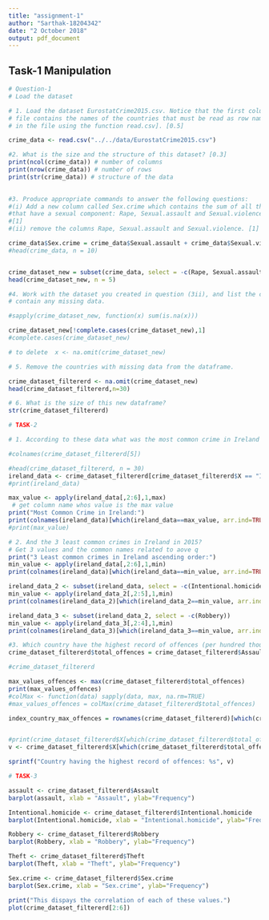 ```yaml
---
title: "assignment-1"
author: "Sarthak-18204342"
date: "2 October 2018"
output: pdf_document
---
```




## Task-1 Manipulation 
```r

# Question-1
# Load the dataset

# 1. Load the dataset EurostatCrime2015.csv. Notice that the first column of the csv
# file contains the names of the countries that must be read as row names [Hint: Load
# in the file using the function read.csv]. [0.5]

crime_data <- read.csv("../../data/EurostatCrime2015.csv")

```

```r
#2. What is the size and the structure of this dataset? [0.3]
print(ncol(crime_data)) # number of columns
print(nrow(crime_data)) # number of rows
print(str(crime_data)) # structure of the data
 
```

```r
#3. Produce appropriate commands to answer the following questions:
#(i) Add a new column called Sex.crime which contains the sum of all the crimes
#that have a sexual component: Rape, Sexual.assault and Sexual.violence
#[1]
#(ii) remove the columns Rape, Sexual.assault and Sexual.violence. [1]

crime_data$Sex.crime = crime_data$Sexual.assault + crime_data$Sexual.violence + crime_data$Rape
#head(crime_data, n = 10)


crime_dataset_new = subset(crime_data, select = -c(Rape, Sexual.assault, Sexual.violence))
head(crime_dataset_new, n = 5)
```
```r
#4. Work with the dataset you created in question (3ii), and list the countries that
# contain any missing data.

#sapply(crime_dataset_new, function(x) sum(is.na(x)))

crime_dataset_new[!complete.cases(crime_dataset_new),1]
#complete.cases(crime_dataset_new)

# to delete  x <- na.omit(crime_dataset_new)
```
```r
# 5. Remove the countries with missing data from the dataframe.

crime_dataset_filtererd <- na.omit(crime_dataset_new)
head(crime_dataset_filtererd,n=30)


```

```r
# 6. What is the size of this new dataframe?
str(crime_dataset_filtererd)

```

```r
# TASK-2

# 1. According to these data what was the most common crime in Ireland in 2015?

#colnames(crime_dataset_filtererd[5])

#head(crime_dataset_filtererd, n = 30)
ireland_data <- crime_dataset_filtererd[crime_dataset_filtererd$X == "Ireland",]
#print(ireland_data)

max_value <- apply(ireland_data[,2:6],1,max)
 # get column name whos value is the max value
print("Most Common Crime in Ireland:")
print(colnames(ireland_data)[which(ireland_data==max_value, arr.ind=TRUE)][2])
#print(max_value)
```

```r
# 2. And the 3 least common crimes in Ireland in 2015?
# Get 3 values and the common names related to aove q
print("3 Least common crimes in Ireland ascending order:")
min_value <- apply(ireland_data[,2:6],1,min)
print(colnames(ireland_data)[which(ireland_data==min_value, arr.ind=TRUE)][2])

ireland_data_2 <- subset(ireland_data, select = -c(Intentional.homicide))
min_value <- apply(ireland_data_2[,2:5],1,min)
print(colnames(ireland_data_2)[which(ireland_data_2==min_value, arr.ind=TRUE)][2])

ireland_data_3 <- subset(ireland_data_2, select = -c(Robbery))
min_value <- apply(ireland_data_3[,2:4],1,min)
print(colnames(ireland_data_3)[which(ireland_data_3==min_value, arr.ind=TRUE)][2])
```

```r

#3. Which country have the highest record of offences (per hundred thousand inhabitants)?
crime_dataset_filtererd$total_offences = crime_dataset_filtererd$Assault + crime_dataset_filtererd$Intentional.homicide + crime_dataset_filtererd$Robbery + crime_dataset_filtererd$Theft + crime_dataset_filtererd$Sex.crime

#crime_dataset_filtererd

max_values_offences <- max(crime_dataset_filtererd$total_offences)
print(max_values_offences)
#colMax <- function(data) sapply(data, max, na.rm=TRUE)
#max_values_offences = colMax(crime_dataset_filtererd$total_offences)

index_country_max_offences = rownames(crime_dataset_filtererd)[which(crime_dataset_filtererd==max_values_offences, arr.ind = TRUE)][1]


#print(crime_dataset_filtererd$X[which(crime_dataset_filtererd$total_offences==max_values_offences)][1])
v <- crime_dataset_filtererd$X[which(crime_dataset_filtererd$total_offences==max_values_offences)]

sprintf("Country having the highest record of offences: %s", v)

```

```r

# TASK-3

assault <- crime_dataset_filtererd$Assault
barplot(assault, xlab = "Assault", ylab="Frequency")

Intentional.homicide <- crime_dataset_filtererd$Intentional.homicide
barplot(Intentional.homicide, xlab = "Intentional.homicide", ylab="Frequency")

Robbery <- crime_dataset_filtererd$Robbery
barplot(Robbery, xlab = "Robbery", ylab="Frequency")

Theft <- crime_dataset_filtererd$Theft
barplot(Theft, xlab = "Theft", ylab="Frequency")

Sex.crime <- crime_dataset_filtererd$Sex.crime
barplot(Sex.crime, xlab = "Sex.crime", ylab="Frequency")

```

```r
print("This dispays the correlation of each of these values.")
plot(crime_dataset_filtererd[2:6])
```




